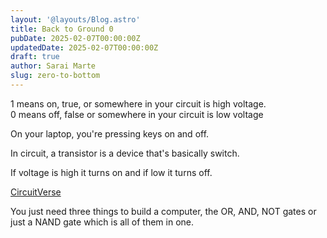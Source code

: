 ```yaml
---
layout: '@layouts/Blog.astro'
title: Back to Ground 0
pubDate: 2025-02-07T00:00:00Z 
updatedDate: 2025-02-07T00:00:00Z
draft: true
author: Sarai Marte
slug: zero-to-bottom
---
```


1 means on, true, or somewhere in your circuit is high voltage.   
0 means off, false or somewhere in your circuit is low voltage 

On your laptop, you're pressing keys on and off. 

In circuit, a transistor is a device that's basically switch. 

If voltage is high it turns on and if low it turns off.  

<a href = "https://circuitverse.org/simulator">CircuitVerse</a>

You just need three things to build a computer, the OR, AND, NOT gates or just a NAND gate which is all of them in one.  

